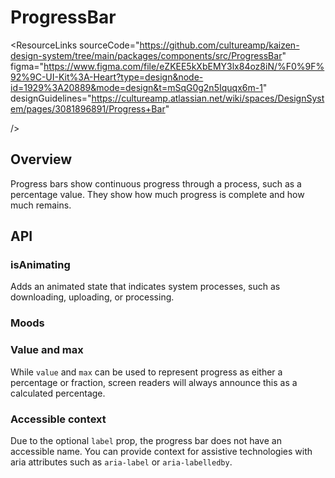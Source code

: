 
<Meta of={ProgressBarStories} />

# ProgressBar

<ResourceLinks
  sourceCode="https://github.com/cultureamp/kaizen-design-system/tree/main/packages/components/src/ProgressBar"
  figma="https://www.figma.com/file/eZKEE5kXbEMY3lx84oz8iN/%F0%9F%92%9C-UI-Kit%3A-Heart?type=design&node-id=1929%3A20889&mode=design&t=mSqG0g2n5Iquqx6m-1"
  designGuidelines="https://cultureamp.atlassian.net/wiki/spaces/DesignSystem/pages/3081896891/Progress+Bar"
  
/>

<KAIOInstallation exportNames="ProgressBar" />

## Overview

Progress bars show continuous progress through a process, such as a percentage value. They show how much progress is complete and how much remains.

<Canvas of={ProgressBarStories.Playground} />
<Controls of={ProgressBarStories.Playground} />

## API

### isAnimating

Adds an animated state that indicates system processes, such as downloading, uploading, or processing.

<Canvas of={ProgressBarStories.IsAnimating} />

### Moods

<Canvas of={ProgressBarStickersheetStories.StickerSheetDefault} />

### Value and max

While `value` and `max` can be used to represent progress as either a percentage or fraction, screen readers will always announce this as a calculated percentage.

<Canvas of={ProgressBarStories.ValueAndMax} />

<DocsStory of={ProgressBarStories.Reversed} />

### Accessible context

Due to the optional `label` prop, the progress bar does not have an accessible name. You can provide context for assistive technologies with aria attributes such as `aria-label` or `aria-labelledby`.


<Canvas of={ProgressBarStories.AccessibleName} />
